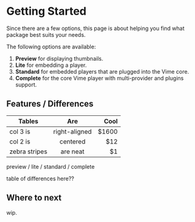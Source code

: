 
<Meta title="Overview/Getting Started" />

# Getting Started

Since there are a few options, this page is about helping you find what package best suits your needs. 

The following options are available:

1. **Preview** for displaying thumbnails.
2. **Lite** for embedding a player.
3. **Standard** for embedded players that are plugged into the Vime core.
4. **Complete** for the core Vime player with multi-provider and plugins support.

## Features / Differences

| Tables        | Are           | Cool  |
| ------------- |:-------------:| -----:|
| col 3 is      | right-aligned | $1600 |
| col 2 is      | centered      |   $12 |
| zebra stripes | are neat      |    $1 |

preview / lite / standard / complete

table of differences here??

## Where to next

wip.
